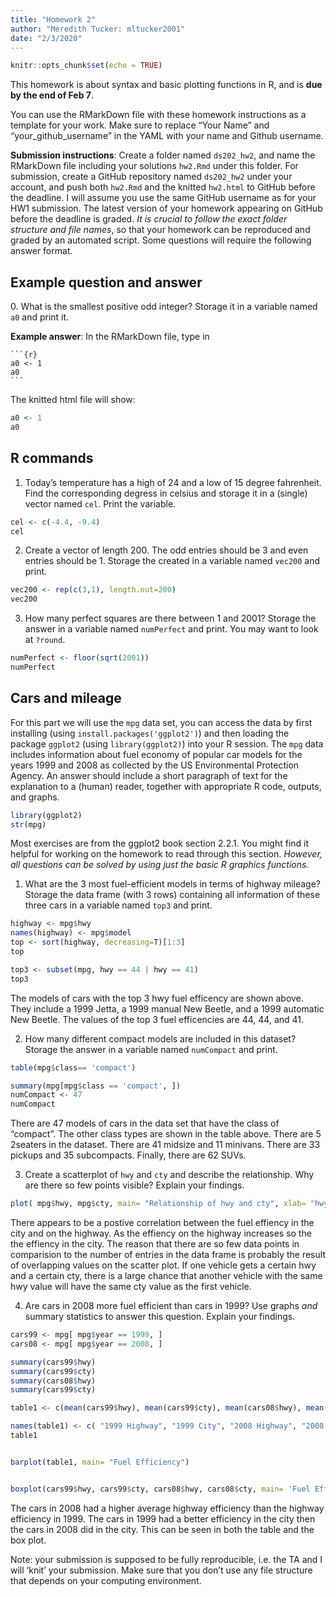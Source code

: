 ```yaml
---
title: "Homework 2"
author: "Meredith Tucker: mltucker2001"
date: "2/3/2020"
---
```

```r
knitr::opts_chunk$set(echo = TRUE)
```

This homework is about syntax and basic plotting functions in R, and is **due by the end of Feb 7**. 

You can use the RMarkDown file with these homework instructions as a template for your work. 
Make sure to replace "Your Name" and "your_github_username" in the YAML with your name and Github username.

**Submission instructions**: Create a folder named `ds202_hw2`, and name the RMarkDown file including your solutions `hw2.Rmd` under this folder. For submission, create a GitHub repository named `ds202_hw2` under your account, and push both `hw2.Rmd` and the knitted `hw2.html` to GitHub before the deadline. I will assume you use the same GitHub username as for your HW1 submission. The latest version of your homework appearing on GitHub before the deadline is graded. *It is crucial to follow the exact folder structure and file names*, so that your homework can be reproduced and graded by an automated script. Some questions will require the following answer format.

## Example question and answer
0\. What is the smallest positive odd integer? Storage it in a variable named `a0` and print it.

**Example answer**:
In the RMarkDown file, type in
<pre><code>```{r}
a0 <- 1
a0
```</code></pre>
The knitted html file will show:
```r
a0 <- 1
a0
```

## R commands
1. Today's temperature has a high of 24 and a low of 15 degree fahrenheit.  Find the corresponding degress in celsius and storage it in a (single) vector named `cel`. Print the variable.

```r
cel <- c(-4.4, -9.4)
cel
```
2. Create a vector of length 200. The odd entries should be 3 and even entries should be 1. Storage the created in a variable named `vec200` and print.

```r
vec200 <- rep(c(3,1), length.out=200)
vec200
```

3. How many perfect squares are there between 1 and 2001? Storage the answer in a  variable named `numPerfect` and print. You may want to look at `?round`.

```r
numPerfect <- floor(sqrt(2001))
numPerfect
```



## Cars and mileage
For this part we will use the `mpg` data set, you can access the data by first installing (using `install.packages('ggplot2')`) and then loading the package `ggplot2` (using `library(ggplot2)`) into your R session. The `mpg` data includes information about fuel economy of popular car models
for the years 1999 and 2008 as collected by the US Environmental Protection Agency. An answer should include a short paragraph of text for the explanation to a (human) reader, together with appropriate R code, outputs, and graphs.


```r
library(ggplot2)
str(mpg)
```

Most exercises are from the ggplot2 book section 2.2.1. You might find it helpful for working on the homework to read through this section. *However, all questions can be solved by using just the basic R graphics functions.*

1. What are the 3 most fuel-efficient models in terms of highway mileage? Storage the data frame (with 3 rows) containing all information of these three cars in a variable named `top3` and print.

```r

highway <- mpg$hwy
names(highway) <- mpg$model
top <- sort(highway, decreasing=T)[1:3]
top

top3 <- subset(mpg, hwy == 44 | hwy == 41)
top3

```

The models of cars with the top 3 hwy fuel efficency are shown above. They include a 1999 Jetta, a 1999 manual New Beetle, and a 1999 automatic New Beetle. The values of the top 3 fuel efficencies are 44, 44, and 41. 




2. How many different compact models are included in this dataset? Storage the answer in  a variable named `numCompact` and print.

```r

table(mpg$class== 'compact')

summary(mpg[mpg$class == 'compact', ])
numCompact <- 47
numCompact

```

There are 47 models of cars in the data set that have the class of "compact". The other class types are shown in the table above. There are 5 2seaters in the dataset. There are 41 midsize and 11 minivans. There are 33 pickups and 35 subcompacts. Finally, there are 62 SUVs.



3. Create a scatterplot of `hwy` and `cty` and describe the relationship. Why are there so few points visible? Explain your findings.

```r
plot( mpg$hwy, mpg$cty, main= "Relationship of hwy and cty", xlab= "hwy", ylab= "cty")

```

There appears to be a postive correlation between the fuel effiency in the city and on the highway. As the effiency on the highway increases so the the effiency in the city. The reason that there are so few data points in comparision to the number of entries in the data frame is probably the result of overlapping values on the scatter plot. If one vehicle gets a certain hwy and a certain cty, there is a large chance that another vehicle with the same hwy value will have the same cty value as the first vehicle. 


4. Are cars in 2008 more fuel efficient than cars in 1999? Use graphs *and* summary statistics to answer this question. Explain your findings.

```r
cars99 <- mpg[ mpg$year == 1999, ]
cars08 <- mpg[ mpg$year == 2008, ]

summary(cars99$hwy)
summary(cars99$cty)
summary(cars08$hwy)
summary(cars99$cty)

table1 <- c(mean(cars99$hwy), mean(cars99$cty), mean(cars08$hwy), mean(cars08$cty))

names(table1) <- c( "1999 Highway", "1999 City", "2008 Highway", "2008 City")
table1


barplot(table1, main= "Fuel Efficiency")


boxplot(cars99$hwy, cars99$cty, cars08$hwy, cars08$cty, main= 'Fuel Effieciency', names= c('1999 Highway', '1999 City', '2008 Highway', '2008 City'), col = c('red', 'blue'))


```

The cars in 2008 had a higher average highway efficiency than the highway efficiency in 1999. The cars in 1999 had a better efficiency in the city then the cars in 2008 did in the city. This can be seen in both the table and the box plot.


Note: your submission is supposed to be fully reproducible, i.e. the TA and I will 'knit' your submission. Make sure that you don't use any file structure that depends on your computing environment.